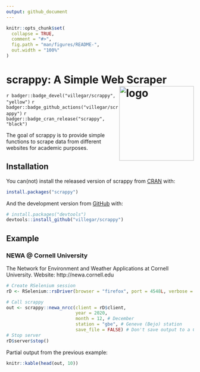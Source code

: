 ```yaml
---
output: github_document
---
```

<!-- README.md is generated from README.Rmd. Please edit that file -->

```r
knitr::opts_chunk$set(
  collapse = TRUE,
  comment = "#>",
  fig.path = "man/figures/README-",
  out.width = "100%"
)
```

# scrappy: A Simple Web Scraper <img src="https://raw.githubusercontent.com/villegar/scrappy/main/inst/images/logo.png" alt="logo" align="right" height=200px/>


<!-- badges: start -->
`r badger::badge_devel("villegar/scrappy", "yellow")`
`r badger::badge_github_actions("villegar/scrappy")`
`r badger::badge_cran_release("scrappy", "black")`
<!-- badges: end -->

The goal of scrappy is to provide simple functions to scrape data from different
websites for academic purposes.

## Installation

You can(not) install the released version of scrappy from [CRAN](https://CRAN.R-project.org) with:

``` r
install.packages("scrappy")
```

And the development version from [GitHub](https://github.com/scrappy) with:

``` r
# install.packages("devtools")
devtools::install_github("villegar/scrappy")
```
## Example

### NEWA @ Cornell University
The Network for Environment and Weather Applications at Cornell University.
Website: http://newa.cornell.edu

```r
# Create RSelenium session
rD <- RSelenium::rsDriver(browser = "firefox", port = 4548L, verbose = FALSE)

# Call scrappy
out <- scrappy::newa_nrcc(client = rD$client, 
                          year = 2020, 
                          month = 12, # December
                          station = "gbe", # Geneve (Bejo) station
                          save_file = FALSE) # Don't save output to a CSV file
# Stop server
rD$server$stop()
```

Partial output from the previous example:
```r
knitr::kable(head(out, 10))
```
